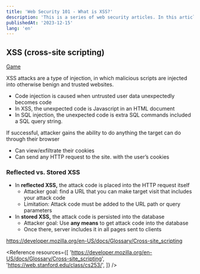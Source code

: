 ```yaml
---
title: 'Web Security 101 - What is XSS?'
description: 'This is a series of web security articles. In this article, I will explain what I learned about XSS.'
publishedAt: '2023-12-15'
lang: 'en'
---
```


## XSS (cross-site scripting)

[Game](https://xss-game.appspot.com/)

XSS attacks are a type of injection, in which malicious scripts are injected into otherwise benign and trusted websites.

- Code injection is caused when untrusted user data unexpectedly becomes code
- In XSS, the unexpected code is Javascript in an HTML document
- In SQL injection, the unexpected code is extra SQL commands included a SQL query string.

If successful, attacker gains the ability to do anything the target can do through their browser

- Can view/exfiltrate their cookies
- Can send any HTTP request to the site. with the user’s cookies

### Reflected vs. Stored XSS

- In **reflected XSS,** the attack code is placed into the HTTP request itself
  - Attacker goal: find a URL that you can make target visit that includes your attack code
  - Limitation: Attack code must be added to the URL path or query parameters
- In **stored XSS,** the attack code is persisted into the database
  - Attacker goal: Use **any means** to get attack code into the database
  - Once there, server includes it in all pages sent to clients

https://developer.mozilla.org/en-US/docs/Glossary/Cross-site_scripting

<Reference
  resources={[
    'https://developer.mozilla.org/en-US/docs/Glossary/Cross-site_scripting',
    'https://web.stanford.edu/class/cs253/',
  ]}
/>
